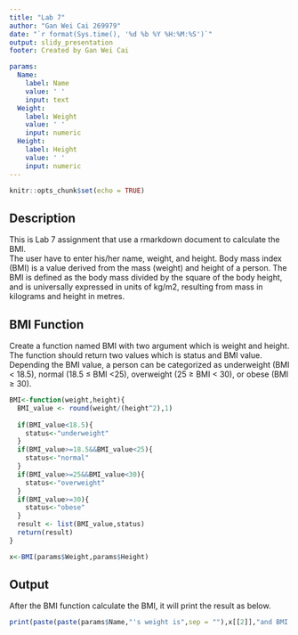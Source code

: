 ---
title: "Lab 7"
author: "Gan Wei Cai 269979"
date: "`r format(Sys.time(), '%d %b %Y %H:%M:%S')`"
output: slidy_presentation
footer: Created by Gan Wei Cai

params:
  Name:
    label: Name
    value: ' '
    input: text
  Weight:
    label: Weight
    value: ' '
    input: numeric
  Height:
    label: Height
    value: ' '
    input: numeric
---

```{r setup, include=FALSE}
knitr::opts_chunk$set(echo = TRUE)
```


## Description
This is Lab 7 assignment that use a rmarkdown document to calculate the BMI.  
The user have to enter his/her name, weight, and height. Body mass index (BMI) 
is a value derived from the mass (weight) and height of a person. The BMI is 
defined as the body mass divided by the square of the body height, and is 
universally expressed in units of kg/m2, resulting from mass in kilograms and 
height in metres.

## BMI Function
Create a function named BMI with two argument which is weight and height.
The function should return two values which is status and BMI value. 
Depending the BMI value, a person can be categorized as 
underweight (BMI < 18.5), normal (18.5 ≤ BMI <25), overweight (25 ≥ BMI < 30),
or obese (BMI ≥ 30).
```{r, echo = TRUE}
BMI<-function(weight,height){
  BMI_value <- round(weight/(height^2),1)
  
  if(BMI_value<18.5){
    status<-"underweight"
  }
  if(BMI_value>=18.5&&BMI_value<25){
    status<-"normal"
  }
  if(BMI_value>=25&&BMI_value<30){
    status<-"overweight"
  }
  if(BMI_value>=30){
    status<-"obese"
  }
  result <- list(BMI_value,status)
  return(result)
}

x<-BMI(params$Weight,params$Height)
```


## Output
After the BMI function calculate the BMI, it will print the result as below.
```{r}
print(paste(paste(params$Name,"'s weight is",sep = ""),x[[2]],"and BMI is",x[[1]]))
```

